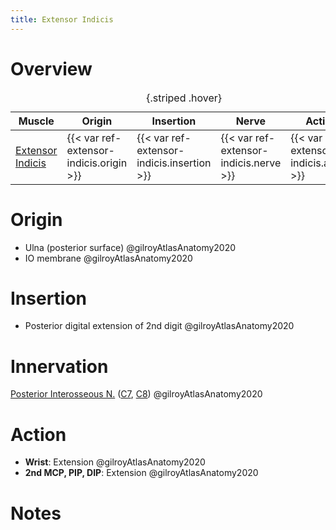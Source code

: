 ```yaml
---
title: Extensor Indicis
---
```



# Overview

| Muscle  | Origin | Insertion | Nerve | Action |
|------|--------|-------|----------|--------|
| [Extensor Indicis]({{< var ref-extensor-indicis.path >}}) | {{< var ref-extensor-indicis.origin >}} | {{< var ref-extensor-indicis.insertion >}} | {{< var ref-extensor-indicis.nerve >}} | {{< var ref-extensor-indicis.action >}} |
: {.striped .hover}



# Origin {#origin}

- Ulna (posterior surface) @gilroyAtlasAnatomy2020
- IO membrane @gilroyAtlasAnatomy2020



# Insertion {#insertion}

- Posterior digital extension of 2nd digit @gilroyAtlasAnatomy2020

# Innervation {#innervation}

[Posterior Interosseous N.]({{< var ref-posterior-interosseous-nerve.path >}}) ([C7]({{< var ref-nerve-root.c7 >}}), [C8]({{< var ref-nerve-root.c8 >}})) @gilroyAtlasAnatomy2020

# Action {#action}

- **Wrist**: Extension @gilroyAtlasAnatomy2020
- **2nd MCP, PIP, DIP**: Extension @gilroyAtlasAnatomy2020



# Notes